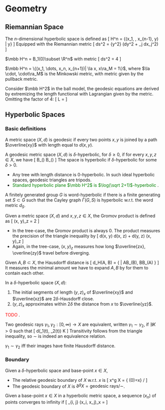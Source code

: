 # Geometry

## Riemannian Space {-}

:::{.definition name="Poincare half-plane model"}
The $n$-dimensional hyperbolic space 
is defined as 
\[ 
    \mbb H^n = \{(x_1, \dots, x_{n-1}, y) | y\geq 0\}
\] 
Equipped with the Riemannian metric 
\[ 
    ds^2 = \df 1 {y^2} \left(dy^2 + \sum_j dx_j^2\right)
\] 
:::

:::{.definition name="Poincare ball model"}
$\mbb H^n = B_1(0)\subset \R^n$ with metric 
\[ 
    ds^2 = 4\df {\sum dx_j^2}{(1-|x|^2)^2}
\] 
:::

:::{.definition name="hyperboloid model"}
$\mbb H^n = \{(x_1, \dots, x_n, x_{n+1})| \la x, x\ra_M = 1\}$, 
where $\la \cdot, \cdot\ra_M$ is the Minkowski metric, 
with metric given by the pullback metric. 
:::

:::{.proposition name="geodesics in half-plane model"}
Consider $\mbb H^2$ in the ball model, the geodesic equations 
are derived by extremizing the length functional with Lagrangian 
given by the metric. Omitting the factor of $4$: 
\[ 
    \mca L = \df{\dot x_1^2 + \dot x_2^2}{(1-x_1^2-x_2^2)^2}
\] 
:::

## Hyperbolic Spaces {-}

### Basic definitions {-}

:::{.definition name="geodesic metric space"}
A metric space $(X, d)$ is geodesic if 
every two points $x, y$ is joined by a 
path $\overline{xy}$ with length equal to $d(x, y)$. 
:::

:::{.definition name="hyperbolic space"}
A geodesic metric space $(X, d)$ is $\delta$-hyperbolic, 
for $\delta \geq 0$, if for every $x, y, z\in X$, we have 
\[ 
    \overline{xy} \subset B_\delta(\overline{zx})\cup 
    B_\delta(\overline{zy})
\] 
The space is hyperbolic if $\delta$-hyperbolic for 
some $\delta>0$. 
:::

- Any tree with length distance is $0$-hyperbolic. In such 
    ideal hyperbolic spaces, geodesic triangles are tripods. 
- <span style="color:green">
Standard hyperbolic plane $\mbb H^2$ is 
$\log(\sqrt 2+1)$-hyperbolic
</span>. 

:::{.definition name="hyperbolic group"}
A finitely generated group $G$ is word-hyperbolic if there is a 
finite generating set $S\subset G$ such that the Cayley graph $\Gamma(G, S)$ 
is hyperbolic w.r.t. the word metric $d_S$. 
:::

:::{.definition name="Gromov product"}
Given a metric space $(X, d)$ and $x, y, z\in X$, 
the Gromov product is defined as 
\[ 
    (x, y)_z = \df {
        d(x, z) + d(y, z) - d(x, y)
    } 2
\] 
:::

- In the tree-case, the Gromov product is always $0$. 
    The product measures the precision of the triangle inequality by 
\[ 
    d(x, y) \leq d(x, z) + d(y, z) \iff 
    0 \leq 2 (x, y)_z 
\] 
- Again, in the tree-case, $(x, y)_z$ measures 
    how long $\overline{zx}, \overline{zy}$ travel 
    before diverging. 

:::{.definition name="Hausdorff distance"}
Given $A, B\subset X$, the Hausdorff distance is 
\[ 
    d_H(A, B) = \inf\left\{ 
        \epsilon | A\subset B_\epsilon(B), 
        B\subset B_\epsilon(A)
    \right\} 
\] 
It measures the minimal amount we have to expand 
$A, B$ by for them to contain each other. 
:::

:::{.proposition}
In a $\delta$-hyperbolic space $(X, d)$: 

1. The initial segments of length $(y, z)_x$ of 
    $\overline{xy}$ and $\overline{xz}$ are 
    $2\delta$-Hausdorff close. 
2. $(y, z)_x$ approximates within $2\delta$ 
    the distance from $x$ to $\overline{yz}$. 
:::

<span style="color:red">
TODO
</span>. 

:::{.definition name="equivalence of geodesic rays"}
Two geodesic rays $\gamma_1, \gamma_2:[0, \infty)\to X$ 
are equivalent, written $\gamma_1\sim \gamma_2$, 
if $\exists K>0$ such that 
\[ 
    d(\gamma_1(\forall t), \gamma_2(t)) \leq K 
\] 
Transitivity follows from the triangle inequality, so 
$\sim$ is indeed an equivalence relation. 
:::

:::{.proposition name="equivalent characterization of geodesic equivalence"}
$\gamma_1\sim \gamma_2$ iff their images have finite Hausdorff distance. 
:::

### Boundary {-}

:::{.definition name="geodesic boundary"}
Given a $\delta$-hyperbolic space and base-point $x\in X$, 

- The relative geodesic boundary of $X$ w.r.t. $x$ is 
\[ 
    \pd x^g X = \{\text{geodesic rays with } \gamma(0)=x\} / \sim 
\] 
- The geodesic boundary of $X$ is 
$\partial^g X = \text{geodesic rays} / \sim$.  
:::

:::{.definition name="convergence to infinity"}
Given a base-point $x\in X$ in a hyperbolic metric space, 
a sequence $(x_n)$ of points converges to infinity if 
\[ 
    \liminf_{i, j\to \infty} (x_i, x_j)_x = \infty 
\] 
:::